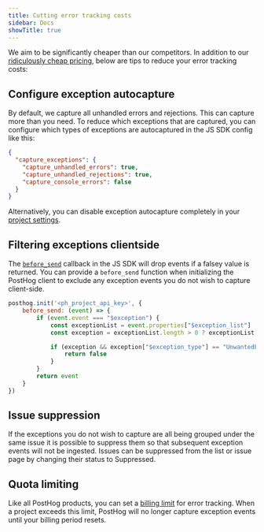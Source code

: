```yaml
---
title: Cutting error tracking costs
sidebar: Docs
showTitle: true
---
```


We aim to be significantly cheaper than our competitors. In addition to our [ridiculously cheap pricing](/pricing), below are tips to reduce your error tracking costs:

## Configure exception autocapture

By default, we capture all unhandled errors and rejections. This can capture more than you need. To reduce which exceptions that are captured, you can configure which types of exceptions are autocaptured in the JS SDK config like this: 

```json
{
  "capture_exceptions": {
    "capture_unhandled_errors": true,
    "capture_unhandled_rejections": true,
    "capture_console_errors": false
  }
}
```

Alternatively, you can disable exception autocapture completely in your [project settings](https://us.posthog.com/error_tracking/configuration).

## Filtering exceptions clientside

The [`before_send`](/docs/libraries/js/features#amending-or-sampling-events) callback in the JS SDK will drop events if a falsey value is returned. You can provide a `before_send` function when initializing the PostHog client to exclude any exception events you do not wish to capture client-side.

```js
posthog.init('<ph_project_api_key>', {
    before_send: (event) => {
        if (event.event === "$exception") {
            const exceptionList = event.properties["$exception_list"] || []
            const exception = exceptionList.length > 0 ? exceptionList[0] : null;

            if (exception && exception["$exception_type"] == "UnwantedError") {
                return false
            }
        }
        return event
    }
})
```

## Issue suppression

If the exceptions you do not wish to capture are all being grouped under the same issue it is possible to suppress them so that subsequent exception events will not be ingested. Issues can be suppressed from the list or issue page by changing their status to Suppressed.

<ProductScreenshot
    imageLight="https://res.cloudinary.com/dmukukwp6/image/upload/suppress_issue_light_ef0e5156a9.png"
    imageDark="https://res.cloudinary.com/dmukukwp6/image/upload/suppress_issue_dark_dc96ef44b2.png"
    alt="Issue suppression status"
    classes="rounded"
/>

## Quota limiting

Like all PostHog products, you can set a [billing limit](https://us.posthog.com/organization/billing) for error tracking. When a project exceeds this limit, PostHog will no longer capture exception events until your billing period resets.
